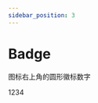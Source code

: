 ```yaml
---
sidebar_position: 3
---
```



# Badge

图标右上角的圆形徽标数字



<DemoBlock title="基本使用" src={DemoSrc}>
  <Demo />
</DemoBlock>


<Badge color="red" count={123} title="1" offset={[0,0]} overflowCount={88} size="small">
  <div
    style={{
      backgroundColor: '#BFBFBF',
      color: '#000000',
      height: '20px',
      width: '100px',
      display: 'flex',
      justifyContent: 'center',
      alignItems: 'center',
    }}>
    1234
  </div>
</Badge>

